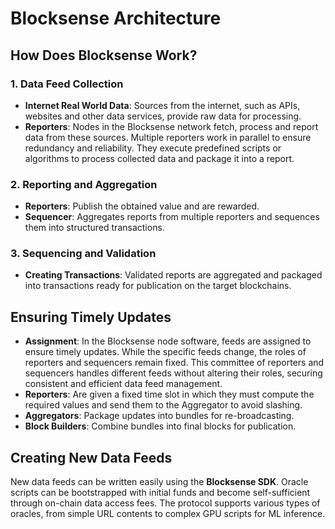 
# Blocksense Architecture

<DiagramImageWrapper className="mt-3" src="/diagrams/BlocksenseArchitecture.png" alt="Blocksense Architecture"/>

## How Does Blocksense Work?

### 1. Data Feed Collection

- **Internet Real World Data**: Sources from the internet, such as APIs, websites and other data services, provide raw data for processing.
- **Reporters**: Nodes in the Blocksense network fetch, process and report data from these sources. Multiple reporters work in parallel to ensure redundancy and reliability. They execute predefined scripts or algorithms to process collected data and package it into a report.

### 2. Reporting and Aggregation

- **Reporters**: Publish the obtained value and are rewarded.
- **Sequencer**: Aggregates reports from multiple reporters and sequences them into structured transactions.

### 3. Sequencing and Validation

- **Creating Transactions**: Validated reports are aggregated and packaged into transactions ready for publication on the target blockchains.

## Ensuring Timely Updates

- **Assignment**: In the Blocksense node software, feeds are assigned to ensure timely updates. While the specific feeds change, the roles of reporters and sequencers remain fixed. This committee of reporters and sequencers handles different feeds without altering their roles, securing consistent and efficient data feed management.
- **Reporters**: Are given a fixed time slot in which they must compute the required values and send them to the Aggregator to avoid slashing.
- **Aggregators**: Package updates into bundles for re-broadcasting.
- **Block Builders**: Combine bundles into final blocks for publication.

## Creating New Data Feeds

New data feeds can be written easily using the **Blocksense SDK**. Oracle scripts can be bootstrapped with initial funds and become self-sufficient through on-chain data access fees. The protocol supports various types of oracles, from simple URL contents to complex GPU scripts for ML inference.
